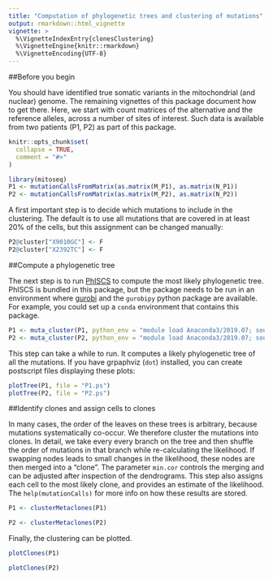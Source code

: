 ```yaml
---
title: "Computation of phylogenetic trees and clustering of mutations"
output: rmarkdown::html_vignette
vignette: >
  %\VignetteIndexEntry{clonesClustering}
  %\VignetteEngine{knitr::rmarkdown}
  %\VignetteEncoding{UTF-8}
---
```


##Before you begin

You should have identified true somatic variants in the mitochondrial (and nuclear) genome. The remaining vignettes of this package document how to get there. Here, we start with count matrices of the alternative and the reference alleles, across a number of sites of interest. Such data is available from two patients (P1, P2) as part of this package.

```r
knitr::opts_chunk$set(
  collapse = TRUE,
  comment = "#>"
)
```

```r
library(mitoseq)
P1 <- mutationCallsFromMatrix(as.matrix(M_P1), as.matrix(N_P1))
P2 <- mutationCallsFromMatrix(as.matrix(M_P2), as.matrix(N_P2))
```

A first important step is to decide which mutations to include in the clustering. The default is to use all mutations that are covered in at least 20% of the cells, but this assignment can be changed manually:

```r
P2@cluster["X9010GC"] <- F
P2@cluster["X2392TC"] <- F
```

##Compute a phylogenetic tree

The next step is to run [PhISCS](https://github.com/sfu-compbio/PhISCS) to compute the most likely phylogenetic tree. PhISCS is bundled in this package, but the package needs to be run in an environment where [gurobi](https://www.gurobi.com) and the `gurobipy` python package are available. For example, you could set up a `conda` environment that contains this package.

```r
P1 <- muta_cluster(P1, python_env = "module load Anaconda3/2019.07; source activate gurobi",cores=6)
P2 <- muta_cluster(P2, python_env = "module load Anaconda3/2019.07; source activate gurobi",cores=6)
```

This step can take a while to run. It computes a likely phylogenetic tree of all the mutations. If you have grpaphviz (`dot`) installed, you can create postscript files displaying these plots:

```r
plotTree(P1, file = "P1.ps")
plotTree(P2, file = "P2.ps")
```

##Identify clones and assign cells to clones

In many cases, the order of the leaves on these trees is arbitrary, because mutations systematically co-occur. We  therefore cluster the mutations into clones. In detail, we take every every branch on the tree and then shuffle the order of mutations in that branch while re-calculating the likelihood. If swapping nodes leads to small changes in the likelihood, these nodes are then merged into a "clone". The parameter `min.cor` controls the merging and can be adjusted after inspection of the dendrograms. This step also assigns each cell to the most likely clone, and provides an estimate of the likelihood. The `help(mutationCalls)` for more info on how these results are stored.

```r
P1 <- clusterMetaclones(P1)
```


```r
P2 <- clusterMetaclones(P2)
```

Finally, the clustering can be plotted.

```r
plotClones(P1)
```


```r
plotClones(P2)
```

